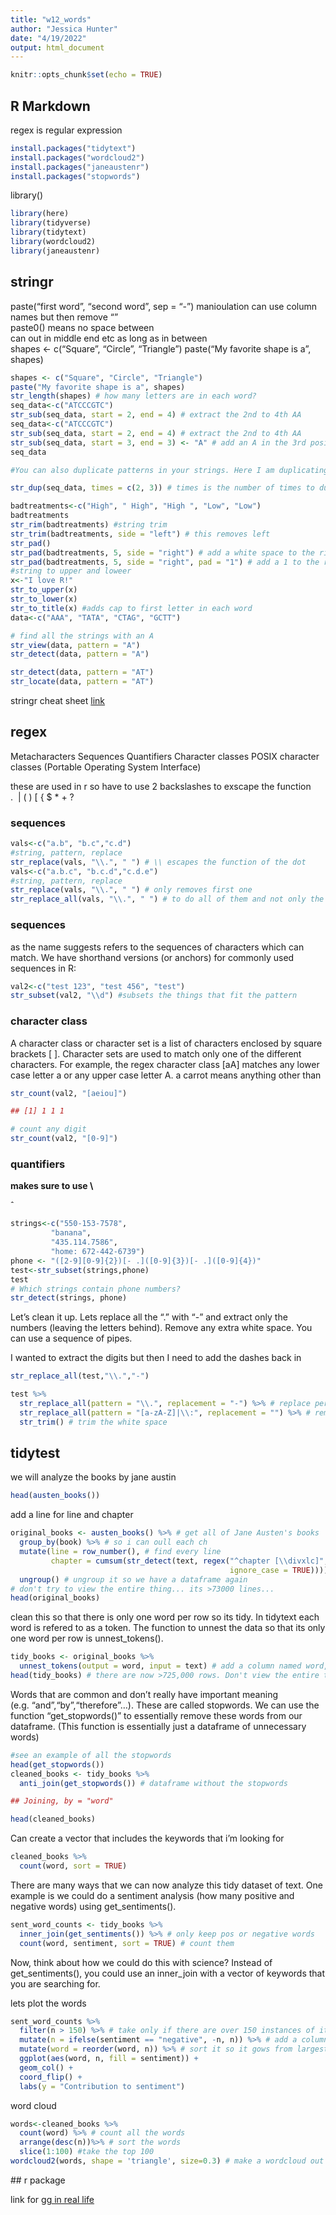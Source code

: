 ```yaml
---
title: "w12_words"
author: "Jessica Hunter"
date: "4/19/2022"
output: html_document
---
```


```r
knitr::opts_chunk$set(echo = TRUE)
```

## R Markdown
regex is regular expression
```r
install.packages("tidytext")
install.packages("wordcloud2")
install.packages("janeaustenr")
install.packages("stopwords")
```
library()


```r
library(here)
library(tidyverse)
library(tidytext)
library(wordcloud2)
library(janeaustenr)
```


## stringr

paste("first word", "second word", sep = "-") manioulation
can use column names but then remove ""  
paste0() means no space between  
can out in middle end etc as long as in between  
shapes <- c("Square", "Circle", "Triangle")
paste("My favorite shape is a", shapes)  


```r
shapes <- c("Square", "Circle", "Triangle")
paste("My favorite shape is a", shapes)
str_length(shapes) # how many letters are in each word?
seq_data<-c("ATCCCGTC")
str_sub(seq_data, start = 2, end = 4) # extract the 2nd to 4th AA
seq_data<-c("ATCCCGTC")
str_sub(seq_data, start = 2, end = 4) # extract the 2nd to 4th AA
str_sub(seq_data, start = 3, end = 3) <- "A" # add an A in the 3rd position
seq_data

#You can also duplicate patterns in your strings. Here I am duplicating it 2 and 3 times

str_dup(seq_data, times = c(2, 3)) # times is the number of times to duplicate each string

```



```r
badtreatments<-c("High", " High", "High ", "Low", "Low")
badtreatments
str_rim(badtreatments) #string trim
str_trim(badtreatments, side = "left") # this removes left
str_pad()
str_pad(badtreatments, 5, side = "right") # add a white space to the right side after the 5th character
str_pad(badtreatments, 5, side = "right", pad = "1") # add a 1 to the right side after the 5th character
#string to upper and loweer
x<-"I love R!"
str_to_upper(x)
str_to_lower(x)
str_to_title(x) #adds cap to first letter in each word
data<-c("AAA", "TATA", "CTAG", "GCTT")

# find all the strings with an A
str_view(data, pattern = "A")
str_detect(data, pattern = "A")

str_detect(data, pattern = "AT")
str_locate(data, pattern = "AT")

```

stringr cheat sheet [link](http://edrub.in/CheatSheets/cheatSheetStringr.pdf)  


## regex  

  Metacharacters
  Sequences
  Quantifiers
  Character classes
  POSIX character classes (Portable Operating System Interface)

these are used in r so have to use 2 backslashes to exscape the function  
. \ | ( ) [ { $ * + ?

### sequences

```r
vals<-c("a.b", "b.c","c.d")
#string, pattern, replace
str_replace(vals, "\\.", " ") # \\ escapes the function of the dot
vals<-c("a.b.c", "b.c.d","c.d.e")
#string, pattern, replace
str_replace(vals, "\\.", " ") # only removes first one  
str_replace_all(vals, "\\.", " ") # to do all of them and not only the first one


```

### sequences
 as the name suggests refers to the sequences of characters which can match. We have shorthand versions (or anchors) for commonly used sequences in R: 
 
```r
val2<-c("test 123", "test 456", "test")
str_subset(val2, "\\d") #subsets the things that fit the pattern

```

### character class
A character class or character set is a list of characters enclosed by square brackets [ ]. Character sets are used to match only one of the different characters. For example, the regex character class [aA] matches any lower case letter a or any upper case letter A. 
 a carrot means anything other than
 
```r
str_count(val2, "[aeiou]")

## [1] 1 1 1

# count any digit
str_count(val2, "[0-9]")
```
 
 
### quantifiers

**makes sure to use \\**

ˆ
```r
strings<-c("550-153-7578",
         "banana",
         "435.114.7586",
         "home: 672-442-6739")
phone <- "([2-9][0-9]{2})[- .]([0-9]{3})[- .]([0-9]{4})"
test<-str_subset(strings,phone)
test
# Which strings contain phone numbers?
str_detect(strings, phone)

```
Let's clean it up. Lets replace all the "." with "-" and extract only the numbers (leaving the letters behind). Remove any extra white space. You can use a sequence of pipes.

I wanted to extract the digits but then I need to add the dashes back in

```r
str_replace_all(test,"\\.","-")

test %>%
  str_replace_all(pattern = "\\.", replacement = "-") %>% # replace periods with -
  str_replace_all(pattern = "[a-zA-Z]|\\:", replacement = "") %>% # remove all the things we don't want
  str_trim() # trim the white space
```

## tidytest

we will analyze the books by jane austin
```r
head(austen_books())
```
 add a line for line and chapter
```r
original_books <- austen_books() %>% # get all of Jane Austen's books
  group_by(book) %>% # so i can oull each ch
  mutate(line = row_number(), # find every line
         chapter = cumsum(str_detect(text, regex("^chapter [\\divxlc]", # count the chapters (starts with the word chapter followed by a digit or roman numeral)
                                                 ignore_case = TRUE)))) %>% #ignore lower or uppercase
  ungroup() # ungroup it so we have a dataframe again
# don't try to view the entire thing... its >73000 lines...
head(original_books)
```

clean this so that there is only one word per row so its tidy. In tidytext each word is refered to as a token. The function to unnest the data so that its only one word per row is unnest_tokens().

```r
tidy_books <- original_books %>%
  unnest_tokens(output = word, input = text) # add a column named word, with the input as the text column
head(tidy_books) # there are now >725,000 rows. Don't view the entire thing!
```
  Words that are common and don't really have important meaning (e.g. "and","by","therefore"...). These are called stopwords. We can use the function "get_stopwords()" to essentially remove these words from our dataframe. (This function is essentially just a dataframe of unnecessary words)
```r
#see an example of all the stopwords
head(get_stopwords())
cleaned_books <- tidy_books %>%
  anti_join(get_stopwords()) # dataframe without the stopwords

## Joining, by = "word"

head(cleaned_books)

```
  Can create a vector that includes the keywords that i'm looking for
  
```r
cleaned_books %>%
  count(word, sort = TRUE)
```
  There are many ways that we can now analyze this tidy dataset of text. One example is we could do a sentiment analysis (how many positive and negative words) using get_sentiments(). 
```r
sent_word_counts <- tidy_books %>%
  inner_join(get_sentiments()) %>% # only keep pos or negative words
  count(word, sentiment, sort = TRUE) # count them
```

Now, think about how we could do this with science? Instead of get_sentiments(), you could use an inner_join with a vector of keywords that you are searching for.   

lets plot the words


```r
sent_word_counts %>%
  filter(n > 150) %>% # take only if there are over 150 instances of it
  mutate(n = ifelse(sentiment == "negative", -n, n)) %>% # add a column where if the word is negative make the count negative
  mutate(word = reorder(word, n)) %>% # sort it so it gows from largest to smallest
  ggplot(aes(word, n, fill = sentiment)) +
  geom_col() +
  coord_flip() +
  labs(y = "Contribution to sentiment")
```

word cloud

```r
words<-cleaned_books %>%
  count(word) %>% # count all the words
  arrange(desc(n))%>% # sort the words
  slice(1:100) #take the top 100
wordcloud2(words, shape = 'triangle', size=0.3) # make a wordcloud out of the top 100 words
```

  ## r package
  
  link for [gg in real life](https://jnolis.com/blog/introducing_ggirl/)
  
  
  
  
 